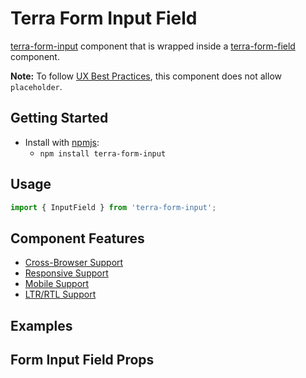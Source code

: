 


<Badge />

# Terra Form Input Field

[terra-form-input](https://github.com/cerner/terra-core/tree/main/packages/terra-form-input) component that is wrapped inside a
[terra-form-field](https://github.com/cerner/terra-core/tree/main/packages/terra-form-field) component.

**Note:** To follow [UX Best Practices](https://www.w3.org/WAI/GL/low-vision-a11y-tf/wiki/Placeholder_Research), this component does not allow `placeholder`.

## Getting Started

- Install with [npmjs](https://www.npmjs.com):
  - `npm install terra-form-input`

## Usage

```jsx
import { InputField } from 'terra-form-input';
```

## Component Features

 * [Cross-Browser Support](https://engineering.cerner.com/terra-ui/about/terra-ui/component-standards#cross-browser-support)
 * [Responsive Support](https://engineering.cerner.com/terra-ui/about/terra-ui/component-standards#responsive-support)
 * [Mobile Support](https://engineering.cerner.com/terra-ui/about/terra-ui/component-standards#mobile-support)
 * [LTR/RTL Support](https://engineering.cerner.com/terra-ui/about/terra-ui/component-standards#ltr--rtl)

## Examples
<InputFieldExample />
<RequiredInputFieldExample />
<IncompleteInputFieldExample description="Applies theme-specific styling for incomplete. ***Note: Only use incomplete if given specific guidance, reserved for specific applications when no value has been provided. Not for general use.***" />
<NumberInputFieldExample />
<InlineLabelField title="Input Field with Inline Label"/>

## Form Input Field Props
<FormInputFieldPropsTable />